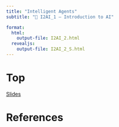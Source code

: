 ```yaml
---
title: "Intelligent Agents"
subtitle: "🧠 I2AI_1 — Introduction to AI"  

format: 
  html:
    output-file: I2AI_2.html
  revealjs:
    output-file: I2AI_2_S.html     
---
```


# Top{visibility="hidden" .slide-link-hidden .unlisted}

[Slides](I2AI_2_S.html)

::: {#refs}
# References {visibility="hidden"}
:::